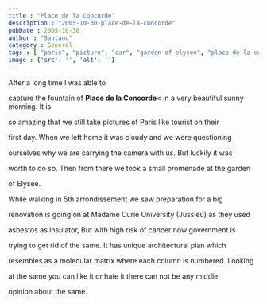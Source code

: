 ```yaml
---
title : "Place de la Concorde"
description : "2005-10-30-place-de-la-concorde"
pubDate : 2005-10-30
author : "Santanu"
category : General
tags : [ "paris", "picture", "car", "garden of elysee", "place de la concorde",]
image : {'src': '', 'alt': ''}
---
```





After a long time I was able to

capture the fountain of **Place de la Concorde**< in a very beautiful sunny morning. It is

so amazing that we still take pictures of Paris like tourist on their

first day. When we left home it was cloudy and we were questioning

ourselves why we are carrying the camera with us. But luckily it was

worth to do so. Then from there we took a small promenade at the garden

of Elysee.



  



While walking in 5th arrondissement we saw preparation for a big

renovation is going on at Madame Curie University (Jussieu) as they used

asbestos as insulator, But with high risk of cancer now government is

trying to get rid of the same. It has unique architectural plan which

resembles as a molecular matrix where each column is numbered. Looking

at the same you can like it or hate it there can not be any middle

opinion about the same.
